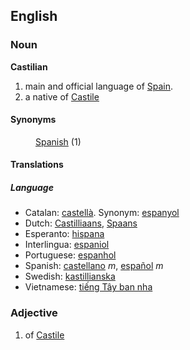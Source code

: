 ==English==
===Noun===
'''Castilian'''
# main and official language of [[w:Spain|Spain]].
#a native of [[Castile]]


====Synonyms====
:[[Spanish]] (1)


====Translations====
=====Language=====
*Catalan: [[castellà]]. Synonym: [[espanyol]]
*Dutch: [[Castilliaans]], [[Spaans]]
*Esperanto: [[hispana]]
*Interlingua: [[espaniol]]
*Portuguese: [[espanhol]]
*Spanish: [[castellano]] ''m'', [[español]] ''m''
*Swedish: [[kastillianska]]
*Vietnamese: [[tiếng Tây ban nha]]

===Adjective===
#of [[Castile]]